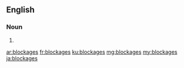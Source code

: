 ==English==

===Noun===
{{head|en|noun plural form}}

# {{plural of|blockage|lang=en}}

[[ar:blockages]]
[[fr:blockages]]
[[ku:blockages]]
[[mg:blockages]]
[[my:blockages]]
[[ja:blockages]]